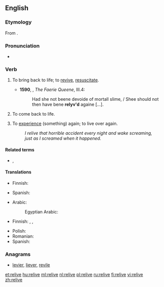 ==English==
===Etymology===
From {{prefix|re|live|lang=en}}.

===Pronunciation===
*{{a|UK}} {{IPA|/ɹiːˈlɪv/|lang=en}}

===Verb===
{{en-verb|relives|reliving|relived|relived}}

# {{context|obsolete|transitive|lang=en}} To bring back to life; to [[revive]], [[resuscitate]]. {{defdate|16th-17th c.}}
#*'''1590''', {{w|Edmund Spenser}}, ''The Faerie Queene'', III.4:
#*:Had she not beene devoide of mortall slime, / Shee should not then have bene '''relyv'd''' againe [...].
# {{context|intransitive|lang=en}} To come back to life.
# {{context|transitive|lang=en}} To [[experience]] (something) again; to live over again. {{defdate|from 18th c.}}
#:''I relive that horrible accident every night and wake screaming, just as I screamed when it happened.''

====Related terms====
* {{l|en|re-experience}}, {{l|en|reexperience}}

====Translations====
{{trans-top|to come back to life}}
* Finnish: {{t+|fi|virota}}
{{trans-mid}}
* Spanish: {{t+|es|revivir}}
{{trans-bottom}}

{{trans-top|to experience again}}
* Arabic: {{t|ar|يُحْيِي}}
*: Egyptian Arabic: {{t|arz|يحيي|tr=yeḥyi|sc=Arab}}
* Finnish: {{t|fi|[[elää]] [[uudelleen]]}}, {{t|fi|[[kokea]] uudelleen}}, {{t|fi|[[käydä läpi]] uudelleen}}
{{trans-mid}}
* Polish: {{t|pl|[[przeżyć]] [[na nowo]]}}
* Romanian: {{t+|ro|retrăi}}
* Spanish: {{t+|es|revivir}}
{{trans-bottom}}

===Anagrams===
* [[levier#English|levier]], [[liever#English|liever]], [[revile#English|revile]]

[[et:relive]]
[[hu:relive]]
[[ml:relive]]
[[nl:relive]]
[[pl:relive]]
[[ru:relive]]
[[fi:relive]]
[[vi:relive]]
[[zh:relive]]